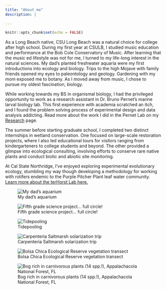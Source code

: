 ```yaml
---
title: "About me"
description: |
  
---
```


```r
knitr::opts_chunk$set(echo = FALSE)
```

As a Long Beach native, CSU Long Beach was a natural choice for college after high school. During my first year at CSULB, I studied music education and performance at the Bob Cole Conservatory of Music. After learning that the music ed lifestyle was not for me, I turned to my life-long interest in the natural sciences. My dad's planted freshwater aquaria were my first introductions into ecology and biology. Trips to the high Mojave with family friends opened my eyes to paleontology and geology. Gardening with my mom exposed me to botany. As I moved away from music, I chose to pursue my oldest fascination, biology.

While working towards my BS in organismal biology, I had the privileged opportunity to work as a research assistant in Dr. Bruno Pernet's marine larval biology lab. This first experience with academia scratched an itch, and I found the problem solving process of experimental design and data analysis addicting. Read more about the work I did in the Pernet Lab on my [Research](https://alexmendelson.com/research.html) page.

The summer before starting graduate school, I completed two distinct internships in wetland conservation. One focused on large-scale restoration projects, where I also led educational tours for visitors ranging from kindergarteners to college students and beyond. The other provided a glimpse into ecological consulting, involving efforts to conserve rare native plants and conduct biotic and abiotic site monitoring.

At Cal State Northridge, I've enjoyed exploring experimental evolutionary ecology, stumbling my way though developing a methodology for working with rotifers endemic to the Purple Pitcher Plant leaf water community. [Learn more about the terHorst Lab here.](https://www.ecoevolab.com/)

![My dad's aquarium](images/aquarium.png)

![Fifth grade science project... full circle!](images/project.png)

![Tidepooling](images/tidepools.png)

![Carpenteria Saltmarsh solarization trip](images/mud.jpg)

![Bolsa Chica Ecological Reserve vegetation transect](images/transect.jpg)

![Bog rich in carnivorous plants (14 spp.!), Appalachacola National Forest, FL](images/bog.jpg)